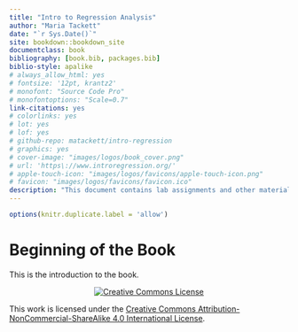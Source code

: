 ```yaml
--- 
title: "Intro to Regression Analysis"
author: "Maria Tackett"
date: "`r Sys.Date()`"
site: bookdown::bookdown_site
documentclass: book
bibliography: [book.bib, packages.bib]
biblio-style: apalike
# always_allow_html: yes
# fontsize: '12pt, krantz2'
# monofont: "Source Code Pro"
# monofontoptions: "Scale=0.7"
link-citations: yes
# colorlinks: yes
# lot: yes
# lof: yes
# github-repo: matackett/intro-regression
# graphics: yes
# cover-image: "images/logos/book_cover.png"
# url: 'https\://www.introregression.org/'
# apple-touch-icon: "images/logos/favicons/apple-touch-icon.png"
# favicon: "images/logos/favicons/favicon.ico"
description: "This document contains lab assignments and other materials for an intermediate-level regression course."
---
```


```r
options(knitr.duplicate.label = 'allow')
```

# Beginning of the Book 

This is the introduction to the book.

<center>
<a rel="license" href="http://creativecommons.org/licenses/by-nc-sa/4.0/"><img alt="Creative Commons License" style="border-width:0" src="https://i.creativecommons.org/l/by-nc-sa/4.0/88x31.png" /></a><br />
</center>


This work is licensed under the [Creative Commons Attribution-NonCommercial-ShareAlike 4.0 International License](http://creativecommons.org/licenses/by-nc-sa/4.0/).

